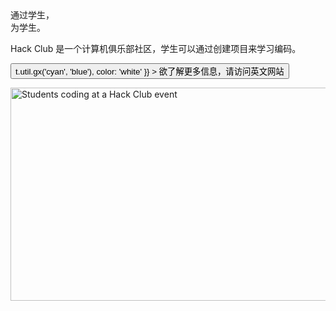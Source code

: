 
<Container variant="copy">

<Heading as="h1">
  通过学生，<br />
  为学生。 
</Heading>

Hack Club 是一个计算机俱乐部社区，学生可以通过创建项目来学习编码。

<p>
  <Button
    as="a"
    href="https://hackclub.com/?ref=zh"
    variant="ctaLg"
    sx={{
      backgroundImage: t => t.util.gx('cyan', 'blue'),
      color: 'white'
    }}
  >
    欲了解更多信息，请访问英文网站
  </Button>
</p>

<img
  alt="Students coding at a Hack Club event"
  src="https://cdn.glitch.com/f0afe4d3-a031-4c0e-8dd5-766cd9ae1e8b%2Ftea_team.jpg?1550999670860"
  width="512"
  height="341"
/>

</Container>

